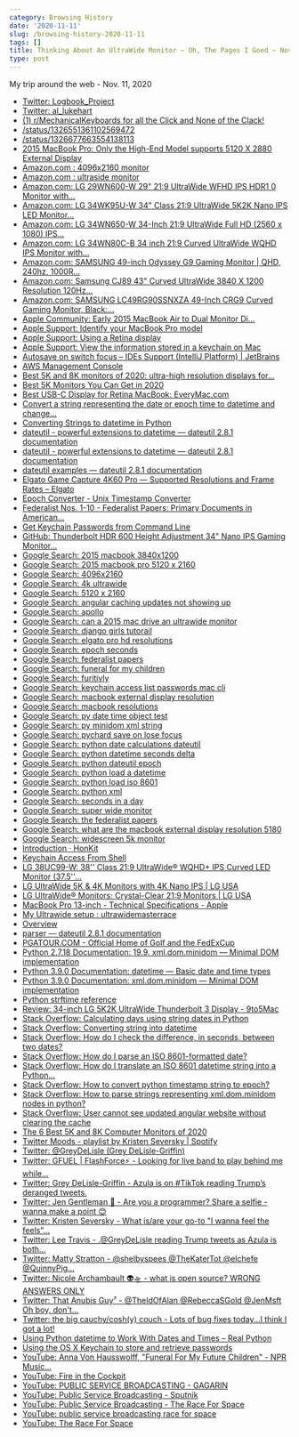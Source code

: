 ```yaml
---
category: Browsing History
date: '2020-11-11'
slug: /browsing-history-2020-11-11
tags: []
title: Thinking About An UltraWide Monitor ~ Oh, The Pages I Goed ~ Nov. 11, 2020
type: post
---
```



My trip around the web - Nov. 11, 2020

- [Twitter: Logbook_Project](https://twitter.com/Logbook_Project)
- [Twitter: al_lukehart](https://twitter.com/al_lukehart)
- [(1) r/MechanicalKeyboards for all the Click and None of the Clack!](https://www.reddit.com/r/MechanicalKeyboards/)
- [/status/1326551361102569472](https://twitter.com/capitangian/status/1326551361102569472)
- [/status/1326677663554138113](https://twitter.com/marthasa1/status/1326677663554138113)
- [2015 MacBook Pro: Only the High-End Model supports 5120 X 2880 External Display](https://macperformanceguide.com/blog/2015/20150610_0824-MacBookPro2015-external-resolution.html)
- [Amazon.com : 4096x2160 monitor](https://www.amazon.com/4096x2160-monitor/s?k=4096x2160+monitor)
- [Amazon.com : ultraside monitor](https://www.amazon.com/s?k=ultraside+monitor&crid=38Z7M0C5T56QJ&sprefix=ultraside%2Caps%2C179&ref=nb_sb_noss_2)
- [Amazon.com: LG 29WN600-W 29" 21:9 UltraWide WFHD IPS HDR1 0 Monitor with...](https://www.amazon.com/LG-29WN600-W-29-21-UltraWide/dp/B0876DBCBX/ref=sr_1_3?crid=38Z7M0C5T56QJ&dchild=1&keywords=ultrawide+monitor&qid=1605125519&sprefix=ultraside%2Caps%2C179&sr=8-3)
- [Amazon.com: LG 34WK95U-W 34" Class 21:9 UltraWide 5K2K Nano IPS LED Monitor...](https://www.amazon.com/LG-34WK95U-W-34-Class-UltraWide/dp/B07FT8ZBMR)
- [Amazon.com: LG 34WN650-W 34-Inch 21:9 UltraWide Full HD (2560 x 1080) IPS...](https://www.amazon.com/LG-34WN650-W-34-Inch-UltraWide-DisplayHDR/dp/B087JB656Q/ref=sr_1_2_sspa?dchild=1&keywords=4096x2160+monitor&qid=1605129015&sr=8-2-spons&psc=1&spLa=ZW5jcnlwdGVkUXVhbGlmaWVyPUEyWlgzOVo2VlROVEVIJmVuY3J5cHRlZElkPUEwMzU0MjYwMTc0Uzc4TlFOTk1QUiZlbmNyeXB0ZWRBZElkPUEwNjA3NDY0MVpJSUdEU1RDWDNWUyZ3aWRnZXROYW1lPXNwX2F0ZiZhY3Rpb249Y2xpY2tSZWRpcmVjdCZkb05vdExvZ0NsaWNrPXRydWU=)
- [Amazon.com: LG 34WN80C-B 34 inch 21:9 Curved UltraWide WQHD IPS Monitor with...](https://www.amazon.com/LG-34WN80C-B-inch-Connectivity-Compatibility/dp/B07YGZ7C1K/ref=sr_1_4?crid=38Z7M0C5T56QJ&dchild=1&keywords=ultrawide+monitor&qid=1605125519&sprefix=ultraside%2Caps%2C179&sr=8-4)
- [Amazon.com: SAMSUNG 49-inch Odyssey G9 Gaming Monitor | QHD, 240hz, 1000R...](https://www.amazon.com/SAMSUNG-49-inch-Odyssey-FreeSync-LC49G95TSSNXZA/dp/B088HH6LW5/ref=sr_1_1_sspa?crid=38Z7M0C5T56QJ&dchild=1&keywords=ultrawide+monitor&qid=1605125519&sprefix=ultraside%2Caps%2C179&sr=8-1-spons&psc=1&spLa=ZW5jcnlwdGVkUXVhbGlmaWVyPUEyWlBLWjNPR0pFUzdLJmVuY3J5cHRlZElkPUEwNjI5OTEwMjJRVzg2SUpQUkJPViZlbmNyeXB0ZWRBZElkPUEwNDA1OTU1MTlSQU5WODFNTkpXVCZ3aWRnZXROYW1lPXNwX2F0ZiZhY3Rpb249Y2xpY2tSZWRpcmVjdCZkb05vdExvZ0NsaWNrPXRydWU=)
- [Amazon.com: Samsung CJ89 43" Curved UltraWide 3840 X 1200 Resolution 120Hz...](https://www.amazon.com/Samsung-LC43J890DKNXZA-CHG90-Curved-Monitor/dp/B07CT1T7HH/ref=sxin_9_ac_d_pm?ac_md=3-2-QWJvdmUgJDYwMA%3D%3D-ac_d_pm&crid=38Z7M0C5T56QJ&cv_ct_cx=ultrawide+monitor&dchild=1&keywords=ultrawide+monitor&pd_rd_i=B07CT1T7HH&pd_rd_r=e9ac67cc-f8a3-427b-a07c-76c72992b7c3&pd_rd_w=cZOrz&pd_rd_wg=QXI81&pf_rd_p=252549a8-d017-4fa3-84ca-12c3d578d1f7&pf_rd_r=BCTKMJVERE41GASZQZAY&psc=1&qid=1605125519&sprefix=ultraside%2Caps%2C179&sr=1-3-22d05c05-1231-4126-b7c4-3e7a9c0027d0)
- [Amazon.com: SAMSUNG LC49RG90SSNXZA 49-Inch CRG9 Curved Gaming Monitor, Black:...](https://www.amazon.com/Samsung-Double-49-Inch-Monitor-LC49RG90SSNXZA/dp/B07L9HCJ2V/ref=sr_1_2_sspa?crid=38Z7M0C5T56QJ&dchild=1&keywords=ultrawide+monitor&qid=1605125519&sprefix=ultraside%2Caps%2C179&sr=8-2-spons&psc=1&spLa=ZW5jcnlwdGVkUXVhbGlmaWVyPUEyWlBLWjNPR0pFUzdLJmVuY3J5cHRlZElkPUEwNjI5OTEwMjJRVzg2SUpQUkJPViZlbmNyeXB0ZWRBZElkPUEwMzYyMTI0MU85WlZKVVRWRDlFNCZ3aWRnZXROYW1lPXNwX2F0ZiZhY3Rpb249Y2xpY2tSZWRpcmVjdCZkb05vdExvZ0NsaWNrPXRydWU=)
- [Apple Community: Early 2015 MacBook Air to Dual Monitor Di…](https://discussions.apple.com/thread/250962586)
- [Apple Support: Identify your MacBook Pro model](https://support.apple.com/en-us/HT201300)
- [Apple Support: Using a Retina display](https://support.apple.com/en-us/HT202471)
- [Apple Support: View the information stored in a keychain on Mac](https://support.apple.com/guide/keychain-access/view-the-information-stored-in-a-keychain-kyca1085/mac)
- [Autosave on switch focus – IDEs Support (IntelliJ Platform) | JetBrains](https://intellij-support.jetbrains.com/hc/en-us/community/posts/360006973760-Autosave-on-switch-focus)
- [AWS Management Console](https://aws.amazon.com/console/)
- [Best 5K and 8K monitors of 2020: ultra-high resolution displays for...](https://www.techradar.com/best/best-5k-and-8k-monitors)
- [Best 5K Monitors You Can Get in 2020](https://filmora.wondershare.com/4k/best-5k-monitors.html)
- [Best USB-C Display for Retina MacBook: EveryMac.com](https://everymac.com/systems/apple/macbook/macbook-retina-faq/how-to-connect-monitor-to-macbook-retina-display.html)
- [Convert a string representing the date or epoch time to datetime and change...](https://www.soudegesu.com/en/python/python-datetime/)
- [Converting Strings to datetime in Python](https://stackabuse.com/converting-strings-to-datetime-in-python/)
- [dateutil - powerful extensions to datetime — dateutil 2.8.1 documentation](https://dateutil.readthedocs.io/en/stable/index.html)
- [dateutil - powerful extensions to datetime — dateutil 2.8.1 documentation](https://dateutil.readthedocs.io/en/stable/)
- [dateutil examples — dateutil 2.8.1 documentation](https://dateutil.readthedocs.io/en/stable/examples.html)
- [Elgato Game Capture 4K60 Pro — Supported Resolutions and Frame Rates – Elgato](https://help.elgato.com/hc/en-us/articles/360027960392-Elgato-Game-Capture-4K60-Pro-Supported-Resolutions-and-Frame-Rates)
- [Epoch Converter - Unix Timestamp Converter](https://www.epochconverter.com/)
- [Federalist Nos. 1-10 - Federalist Papers: Primary Documents in American...](https://guides.loc.gov/federalist-papers/text-1-10)
- [Get Keychain Passwords from Command Line](https://davidwalsh.name/keychain-command-line)
- [GitHub: Thunderbolt HDR 600 Height Adjustment 34" Nano IPS Gaming Monitor...](https://www.amazon.com/MSI-Non-Glare-Narrow-Bezel-Ultra/dp/B07YYRX8HX)
- [Google Search: 2015 macbook 3840x1200](https://www.google.com/search?client=safari&rls=en&q=2015+macbook+3840x1200&ie=UTF-8&oe=UTF-8)
- [Google Search: 2015 macbook pro 5120 x 2160](https://www.google.com/search?client=safari&rls=en&q=2015+macbook+pro+5120+x+2160&ie=UTF-8&oe=UTF-8)
- [Google Search: 4096x2160](https://www.google.com/search?client=safari&rls=en&q=4096x2160&ie=UTF-8&oe=UTF-8)
- [Google Search: 4k ultrawide](https://www.google.com/search?client=safari&rls=en&q=4k+ultrawide&ie=UTF-8&oe=UTF-8)
- [Google Search: 5120 x 2160](https://www.google.com/search?client=safari&rls=en&q=5120+x+2160&ie=UTF-8&oe=UTF-8)
- [Google Search: angular caching updates not showing up](https://www.google.com/search?newwindow=1&client=safari&rls=en&ei=ZYysX-jqM4uq5wKq6Z_oCw&q=angular+caching+updates+not+showing+up&oq=angular+caching+updates+not+showing+up&gs_lcp=CgZwc3ktYWIQAzIFCCEQqwI6BAgAEEc6CQgAEMkDEBYQHjoGCAAQFhAeOggIABAWEAoQHjoFCCEQoAE6CAghEBYQHRAeOgcIIRAKEKABUPtkWMl4YLp8aABwAngAgAGLAYgB-BCSAQUxMi4xMJgBAKABAaoBB2d3cy13aXrIAQjAAQE&sclient=psy-ab&ved=0ahUKEwiosbSK6vvsAhUL1VkKHar0B70Q4dUDCAw&uact=5)
- [Google Search: apollo](https://www.google.com/search?client=safari&rls=en&q=apollo&ie=UTF-8&oe=UTF-8)
- [Google Search: can a 2015 mac drive an ultrawide monitor](https://www.google.com/search?client=safari&rls=en&q=can+a+2015+mac+drive+an+ultrawide+monitor&ie=UTF-8&oe=UTF-8)
- [Google Search: django girls tutorail](https://www.google.com/search?client=safari&rls=en&q=django+girls+tutorail&ie=UTF-8&oe=UTF-8)
- [Google Search: elgato pro hd resolutions](https://www.google.com/search?client=safari&rls=en&q=elgato+pro+hd+resolutions&ie=UTF-8&oe=UTF-8)
- [Google Search: epoch seconds](https://www.google.com/search?client=safari&rls=en&q=epoch+seconds&ie=UTF-8&oe=UTF-8)
- [Google Search: federalist papers](https://www.google.com/search?client=safari&rls=en&q=federalist+papers&ie=UTF-8&oe=UTF-8)
- [Google Search: funeral for my children](https://www.google.com/search?client=safari&rls=en&q=funeral+for+my+children&ie=UTF-8&oe=UTF-8)
- [Google Search: furitivly](https://www.google.com/search?client=safari&rls=en&q=furitivly&ie=UTF-8&oe=UTF-8)
- [Google Search: keychain access list passwords mac cli](https://www.google.com/search?newwindow=1&client=safari&rls=en&ei=qY2sX9_tFaaE5wK0-bGQCg&q=keychain+access+list+passwords+mac+cli+&oq=keychain+access+list+passwords+mac+cli+&gs_lcp=CgZwc3ktYWIQAzIFCCEQoAEyBQghEKABMgUIIRCgAToECAAQRzoICCEQFhAdEB46BQghEKsCUKdYWPZjYPhkaABwAngAgAHEAYgB0gSSAQMwLjSYAQCgAQGqAQdnd3Mtd2l6yAEIwAEB&sclient=psy-ab&ved=0ahUKEwif5tWk6_vsAhUmwlkKHbR8DKIQ4dUDCAw&uact=5)
- [Google Search: macbook external display resolution](https://www.google.com/search?newwindow=1&client=safari&rls=en&ei=BlSsX_jpM5DH5gLXv7yACA&q=macbook+external+display+resolution&oq=macbook+external+display+res&gs_lcp=CgZwc3ktYWIQAxgAMgUIABDJAzICCAAyBggAEBYQHjIGCAAQFhAeMgYIABAWEB4yBggAEBYQHjIGCAAQFhAeMgYIABAWEB4yBggAEBYQHjIGCAAQFhAeOgQIABBHUIYPWPoXYOsgaABwAngAgAFkiAHpApIBAzMuMZgBAKABAaoBB2d3cy13aXrIAQjAAQE&sclient=psy-ab)
- [Google Search: macbook resolutions](https://www.google.com/search?client=safari&rls=en&q=macbook+resolutions&ie=UTF-8&oe=UTF-8)
- [Google Search: py date time object test](https://www.google.com/search?client=safari&rls=en&q=py+date+time+object+test&ie=UTF-8&oe=UTF-8)
- [Google Search: py minidom xml string](https://www.google.com/search?client=safari&rls=en&q=py+minidom+xml+string&ie=UTF-8&oe=UTF-8)
- [Google Search: pychard save on lose focus](https://www.google.com/search?client=safari&rls=en&q=pychard+save+on+lose+focus&ie=UTF-8&oe=UTF-8)
- [Google Search: python date calculations dateutil](https://www.google.com/search?client=safari&rls=en&q=python+date+calculations+dateutil&ie=UTF-8&oe=UTF-8)
- [Google Search: python datetime seconds delta](https://www.google.com/search?client=safari&rls=en&q=python+datetime+seconds+delta&ie=UTF-8&oe=UTF-8)
- [Google Search: python dateutil epoch](https://www.google.com/search?client=safari&rls=en&q=python+dateutil+epoch&ie=UTF-8&oe=UTF-8)
- [Google Search: python load a datetime](https://www.google.com/search?client=safari&rls=en&q=python+load+a+datetime&ie=UTF-8&oe=UTF-8)
- [Google Search: python load iso 8601](https://www.google.com/search?client=safari&rls=en&q=python+load+iso+8601&ie=UTF-8&oe=UTF-8)
- [Google Search: python xml](https://www.google.com/search?client=safari&rls=en&q=python+xml&ie=UTF-8&oe=UTF-8)
- [Google Search: seconds in a day](https://www.google.com/search?client=safari&rls=en&q=seconds+in+a+day&ie=UTF-8&oe=UTF-8)
- [Google Search: super wide monitor](https://www.google.com/search?client=safari&rls=en&q=super+wide+monitor&ie=UTF-8&oe=UTF-8)
- [Google Search: the federalist papers](https://www.google.com/search?client=safari&rls=en&q=the+federalist+papers&ie=UTF-8&oe=UTF-8)
- [Google Search: what are the macbook external display resolution 5180](https://www.google.com/search?newwindow=1&client=safari&rls=en&ei=DFSsX8W7IKKu5wLJyZioBQ&q=what+are+the+macbook+external+display+resolution+5180&oq=what+are+the+macbook+external+display+resolution+5180&gs_lcp=CgZwc3ktYWIQAzIFCAAQzQI6BAgAEEc6BAgAEA06CAgAEAgQDRAeOgQIIRAKOggIIRAWEB0QHjoFCCEQoAFQ9pcCWIzCAmD5xgJoAHACeACAAcUBiAGNDpIBBDEwLjiYAQCgAQGqAQdnd3Mtd2l6yAEIwAEB&sclient=psy-ab&ved=0ahUKEwjF8fCrtPvsAhUi11kKHckkBlUQ4dUDCAw&uact=5)
- [Google Search: widescreen 5k monitor](https://www.google.com/search?client=safari&rls=en&q=widescreen+5k+monitor&ie=UTF-8&oe=UTF-8)
- [Introduction · HonKit](https://tutorial.djangogirls.org/en/)
- [Keychain Access From Shell](https://macromates.com/blog/2006/keychain-access-from-shell/)
- [LG 38UC99-W: 38'' Class 21:9 UltraWide® WQHD+ IPS Curved LED Monitor (37.5''...](https://www.lg.com/us/monitors/lg-38UC99-W-ultrawide-monitor)
- [LG UltraWide 5K & 4K Monitors with 4K Nano IPS | LG USA](https://www.lg.com/us/experience-monitors/ultrawide-monitors)
- [LG UltraWide® Monitors: Crystal-Clear 21:9 Monitors | LG USA](https://www.lg.com/us/ultrawide-monitors)
- [MacBook Pro 13-inch - Technical Specifications - Apple](https://www.apple.com/macbook-pro-13/specs/)
- [My Ultrawide setup : ultrawidemasterrace](https://www.reddit.com/r/ultrawidemasterrace/comments/clkjet/my_ultrawide_setup/)
- [Overview](https://www.schwabplan.com/MicroUIs/index.html)
- [parser — dateutil 2.8.1 documentation](https://dateutil.readthedocs.io/en/stable/parser.html#dateutil.parser.isoparse)
- [PGATOUR.COM - Official Home of Golf and the FedExCup](https://www.pgatour.com/)
- [Python 2.7.18 Documentation: 19.9. xml.dom.minidom — Minimal DOM implementation](https://docs.python.org/2/library/xml.dom.minidom.html)
- [Python 3.9.0 Documentation: datetime — Basic date and time types](https://docs.python.org/3/library/datetime.html)
- [Python 3.9.0 Documentation: xml.dom.minidom — Minimal DOM implementation](https://docs.python.org/3/library/xml.dom.minidom.html)
- [Python strftime reference](https://strftime.org/)
- [Review: 34-inch LG 5K2K UltraWide Thunderbolt 3 Display - 9to5Mac](https://9to5mac.com/2018/11/26/review-lg-5k-2k-34wk95u-ultrawide-monitor-mac-mini-macbook-air-pro-thunderbolt-3-video/)
- [Stack Overflow: Calculating days using string dates in Python](https://stackoverflow.com/questions/15551937/calculating-days-using-string-dates-in-python)
- [Stack Overflow: Converting string into datetime](https://stackoverflow.com/questions/466345/converting-string-into-datetime)
- [Stack Overflow: How do I check the difference, in seconds, between two dates?](https://stackoverflow.com/questions/4362491/how-do-i-check-the-difference-in-seconds-between-two-dates)
- [Stack Overflow: How do I parse an ISO 8601-formatted date?](https://stackoverflow.com/questions/127803/how-do-i-parse-an-iso-8601-formatted-date?rq=1)
- [Stack Overflow: How do I translate an ISO 8601 datetime string into a Python...](https://stackoverflow.com/questions/969285/how-do-i-translate-an-iso-8601-datetime-string-into-a-python-datetime-object)
- [Stack Overflow: How to convert python timestamp string to epoch?](https://stackoverflow.com/questions/30468371/how-to-convert-python-timestamp-string-to-epoch)
- [Stack Overflow: How to parse strings representing xml.dom.minidom nodes in python?](https://stackoverflow.com/questions/2891589/how-to-parse-strings-representing-xml-dom-minidom-nodes-in-python)
- [Stack Overflow: User cannot see updated angular website without clearing the cache](https://stackoverflow.com/questions/34071094/user-cannot-see-updated-angular-website-without-clearing-the-cache)
- [The 6 Best 5K and 8K Computer Monitors of 2020](https://www.lifewire.com/best-5k-and-8k-computer-monitors-4589159)
- [Twitter Moods - playlist by Kristen Seversky | Spotify](https://open.spotify.com/playlist/60Gdc8ahBjHbe2Q735dquZ?si=IiCVsfClSiCfoAzdQmDjaw)
- [Twitter: @GreyDeLisle (Grey DeLisle-Griffin)](https://twitter.com/GreyDeLisle)
- [Twitter: GFUEL | FlashForce⚡️ - Looking for live band to play behind me while...](https://twitter.com/FlashForce4000/status/1326587835672104960)
- [Twitter: Grey DeLisle-Griffin - Azula is on #TikTok reading Trump’s deranged tweets. ](https://twitter.com/GreyDeLisle/status/1325342234548400128)
- [Twitter: Jen Gentleman 🌺 - Are you a programmer? Share a selfie - wanna make a point 😊](https://twitter.com/JenMsft/status/1326573984649945089)
- [Twitter: Kristen Seversky - What is/are your go-to "I wanna feel the feels"...](https://twitter.com/KR1573N/status/1326377428764266499)
- [Twitter: Lee Travis - .@GreyDeLisle reading Trump tweets as Azula is both...](https://twitter.com/lostthenumbers/status/1326421376660541440)
- [Twitter: Matty Stratton - @shelbyspees @TheKaterTot @elchefe @QuinnyPig...](https://twitter.com/mattstratton/status/1326641035309690881)
- [Twitter: Nicole Archambault 👽🛸 - what is open source? WRONG ANSWERS ONLY](https://twitter.com/lavie_encode/status/1326519469296988161)
- [Twitter: That Anubis Guy⁷ - @TheIdOfAlan @RebeccaSGold @JenMsft Oh boy, don't...](https://twitter.com/SomGye/status/1326674615712837632)
- [Twitter: the big cauchy/cosh(y) couch - Lots of bug fixes today...I think I got a lot!](https://twitter.com/fourierfiend/status/1326690574922113028)
- [Using Python datetime to Work With Dates and Times – Real Python](https://realpython.com/python-datetime/)
- [Using the OS X Keychain to store and retrieve passwords](https://www.netmeister.org/blog/keychain-passwords.html)
- [YouTube: Anna Von Hausswolff, "Funeral For My Future Children" - NPR Music...](https://www.youtube.com/watch?v=n8YhnF0ng4c)
- [YouTube: Fire in the Cockpit](https://www.youtube.com/watch?v=QLA9-1U7Vrw&list=PLkPOzHopOIo6ezZecOnA0iHuF9SzzUYqZ&index=4)
- [YouTube: PUBLIC SERVICE BROADCASTING - GAGARIN](https://www.youtube.com/watch?v=wY-kAnvOY80&list=PLkPOzHopOIo6ezZecOnA0iHuF9SzzUYqZ&index=3)
- [YouTube: Public Service Broadcasting - Sputnik](https://www.youtube.com/watch?v=It42TsD7_sI&list=PLkPOzHopOIo6ezZecOnA0iHuF9SzzUYqZ&index=2)
- [YouTube: Public Service Broadcasting - The Race For Space](https://www.youtube.com/watch?v=hZyLwfrDyjc)
- [YouTube: public service broadcasting race for space](https://www.youtube.com/results?search_query=public+service+broadcasting+race+for+space)
- [YouTube: The Race For Space](https://www.youtube.com/watch?v=VlnwuV6RuMo&list=PLkPOzHopOIo6ezZecOnA0iHuF9SzzUYqZ)